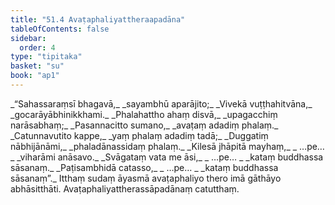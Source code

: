 ```yaml
---
title: "51.4 Avaṭaphaliyattheraapadāna"
tableOfContents: false
sidebar:
  order: 4
type: "tipitaka"
basket: "su"
book: "ap1"
---
```



<DynamicBreadcrumb />

<Division number="57" book="ap1" bookNo="20" page="433">

<Paragraph number="6630" type="verses" book="ap1">
_“Sahassaraṃsī bhagavā,_  
_sayambhū aparājito;_  
_Vivekā vuṭṭhahitvāna,_  
_gocarāyābhinikkhami._  

</Paragraph>

</Division>
<Division number="58" book="ap1" bookNo="20" page="433">

<Paragraph number="6631" type="verses" book="ap1">
_Phalahattho ahaṃ disvā,_  
_upagacchiṃ narāsabhaṃ;_  
_Pasannacitto sumano,_  
_avaṭaṃ adadiṃ phalaṃ._  

</Paragraph>

</Division>
<Division number="59" book="ap1" bookNo="20" page="434">

<Paragraph number="6632" type="verses" book="ap1">
_Catunnavutito kappe,_  
_yaṃ phalaṃ adadiṃ tadā;_  
_Duggatiṃ nābhijānāmi,_  
_phaladānassidaṃ phalaṃ._  

</Paragraph>

</Division>
<Division number="60" book="ap1" bookNo="20" page="434">

<Paragraph number="6633" type="verses" book="ap1">
_Kilesā jhāpitā mayhaṃ,_  
_ …pe… _  
_viharāmi anāsavo._  

</Paragraph>

</Division>
<Division number="61" book="ap1" bookNo="20" page="434">

<Paragraph number="6634" type="verses" book="ap1">
_Svāgataṃ vata me āsi,_  
_ …pe… _  
_kataṃ buddhassa sāsanaṃ._  

</Paragraph>

</Division>
<Division number="62" book="ap1" bookNo="20" page="434">

<Paragraph number="6635" type="verses" book="ap1">
_Paṭisambhidā catasso,_  
_ …pe… _  
_kataṃ buddhassa sāsanaṃ”._  

</Paragraph>

<Paragraph number="6636" book="ap1">
Itthaṃ sudaṃ āyasmā avaṭaphaliyo thero imā gāthāyo abhāsitthāti.

</Paragraph>
</Division>

<Paragraph number="6637" type="center" book="ap1">
Avaṭaphaliyattherassāpadānaṃ catutthaṃ.
</Paragraph>